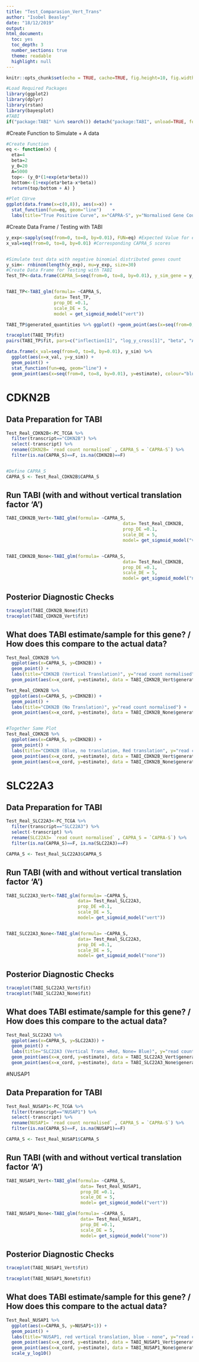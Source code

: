 ```yaml
---
title: "Test_Comparasion_Vert_Trans"
author: "Isobel Beasley"
date: "18/12/2019"
output: 
html_document: 
  toc: yes
  toc_depth: 3
  number_sections: true
  theme: readable
  highlight: null
---
```


```r
knitr::opts_chunk$set(echo = TRUE, cache=TRUE, fig.height=10, fig.width = 12, warning=FALSE, message=FALSE, eval = TRUE, fig.show=TRUE, fig.align='center', out.width = '100%')
```

```r
#Load Required Packages
library(ggplot2)
library(dplyr)
library(rstan)
library(bayesplot)
#TABI
if("package:TABI" %in% search()) detach("package:TABI", unload=TRUE, force=TRUE); library(TABI)  
```

#Create Function to Simulate + A data 

```r
#Create Function 
eq <- function(x) {
  eta=4
  beta=2
  y_0=20
  A=5000
  top<- (y_0*(1+exp(eta*beta)))
  bottom<-(1+exp(eta*beta-x*beta))
  return(top/bottom + A) }

#Plot CUrve
ggplot(data.frame(x=c(0,8)), aes(x=x)) + 
  stat_function(fun=eq, geom="line")	+ 
  labs(title="True Positive Curve", x="CAPRA-S", y="Normalised Gene Count")
```

#Create Data Frame / Testing with TABI

```r
y_exp<-sapply(seq(from=0, to=8, by=0.01), FUN=eq) #Expected Value for each CAPRA_S score
x_val=seq(from=0, to=8, by=0.01) #Corresponding CAPRA_S scores


#Simulate test data with negative binomial distributed genes count
y_sim<- rnbinom(length(y_exp), mu=y_exp, size=30) 
#Create Data Frame for Testing with TABI 
Test_TP<-data.frame(CAPRA_S=seq(from=0, to=8, by=0.01), y_sim_gene = y_sim)


TABI_TP<-TABI_glm(formula= ~CAPRA_S, 
                  data= Test_TP, 
                  prop_DE =0.1, 
                  scale_DE = 5, 
                  model = get_sigmoid_model("vert"))

TABI_TP$generated_quantities %>% ggplot() +geom_point(aes(x=seq(from=0, to=8, by=0.01), y=estimate), colour="blue", data=TABI_TP$generated_quantities) +  stat_function(fun=eq, geom="line")

```

```r
traceplot(TABI_TP$fit)
pairs(TABI_TP$fit, pars=c("inflection[1]", "log_y_cross[1]", "beta", "A", "od_k", "od_inflection", "od1"))
```

```r
data.frame(x_val=seq(from=0, to=8, by=0.01), y_sim) %>% 
  ggplot(aes(x=x_val, y=y_sim)) +
  geom_point() +  
  stat_function(fun=eq, geom="line") +
  geom_point(aes(x=seq(from=0, to=8, by=0.01), y=estimate), colour="blue", data=TABI_TP$generated_quantities)
```

# CDKN2B

## Data Preparation for TABI 

```r
Test_Real_CDKN2B<-PC_TCGA %>% 
  filter(transcript=="CDKN2B") %>% 
  select(-transcript) %>% 
  rename(CDKN2B= `read count normalised` , CAPRA_S = `CAPRA-S`) %>% 
  filter(is.na(CAPRA_S)==F, is.na(CDKN2B)==F)


#Define CAPRA_S
CAPRA_S <- Test_Real_CDKN2B$CAPRA_S
```

## Run TABI (with and without vertical translation factor 'A')

```r
TABI_CDKN2B_Vert<-TABI_glm(formula= ~CAPRA_S, 
											data= Test_Real_CDKN2B, 
											prop_DE =0.1,
											scale_DE = 5, 
											model= get_sigmoid_model("vert"))


TABI_CDKN2B_None<-TABI_glm(formula= ~CAPRA_S, 
											data= Test_Real_CDKN2B, 
											prop_DE =0.1,
											scale_DE = 5, 
											model= get_sigmoid_model("none"))
```

## Posterior Diagnostic Checks 

```r
traceplot(TABI_CDKN2B_None$fit)
traceplot(TABI_CDKN2B_Vert$fit)
```

##  What does TABI estimate/sample for this gene? / How does this compare to the actual data?

```r
Test_Real_CDKN2B %>% 
  ggplot(aes(x=CAPRA_S, y=CDKN2B)) + 
  geom_point() +
  labs(title="CDKN2B (Vertical Translation)", y="read count normalised") + 
  geom_point(aes(x=x_cord, y=estimate), data = TABI_CDKN2B_Vert$generated_quantities %>% ungroup() %>% mutate(x_cord = CAPRA_S), color = "red")

Test_Real_CDKN2B %>% 
  ggplot(aes(x=CAPRA_S, y=CDKN2B)) + 
  geom_point() +
  labs(title="CDKN2B (No Translation)", y="read count normalised") + 
  geom_point(aes(x=x_cord, y=estimate), data = TABI_CDKN2B_None$generated_quantities %>% ungroup() %>% mutate(x_cord = CAPRA_S), color = "blue")


#Together Same Plot
Test_Real_CDKN2B %>% 
  ggplot(aes(x=CAPRA_S, y=CDKN2B)) + 
  geom_point() +
  labs(title="CDKN2B (Blue, no translation, Red translation", y="read count normalised") + 
  geom_point(aes(x=x_cord, y=estimate), data = TABI_CDKN2B_Vert$generated_quantities %>% ungroup() %>% mutate(x_cord = CAPRA_S), color = "red") +
  geom_point(aes(x=x_cord, y=estimate), data = TABI_CDKN2B_None$generated_quantities %>% ungroup() %>% mutate(x_cord = CAPRA_S), color = "blue", alpha=0.3)
```

# SLC22A3

## Data Preparation for TABI 

```r
Test_Real_SLC22A3<-PC_TCGA %>% 
  filter(transcript=="SLC22A3") %>% 
  select(-transcript) %>% 
  rename(SLC22A3= `read count normalised` , CAPRA_S = `CAPRA-S`) %>% 
  filter(is.na(CAPRA_S)==F, is.na(SLC22A3)==F)

CAPRA_S <- Test_Real_SLC22A3$CAPRA_S
```

## Run TABI (with and without vertical translation factor 'A')

```r
TABI_SLC22A3_Vert<-TABI_glm(formula= ~CAPRA_S, 
                           data= Test_Real_SLC22A3, 
                           prop_DE =0.1,
                           scale_DE = 5, 
                           model= get_sigmoid_model("vert"))


TABI_SLC22A3_None<-TABI_glm(formula= ~CAPRA_S, 
                           data= Test_Real_SLC22A3, 
                           prop_DE =0.1,
                           scale_DE = 5, 
                           model= get_sigmoid_model("none"))
```

## Posterior Diagnostic Checks 

```r
traceplot(TABI_SLC22A3_Vert$fit)
traceplot(TABI_SLC22A3_None$fit)
```

##  What does TABI estimate/sample for this gene? / How does this compare to the actual data?

```r
Test_Real_SLC22A3 %>% 
  ggplot(aes(x=CAPRA_S, y=SLC22A3)) + 
  geom_point() +
  labs(title="SLC22A3 (Vertical Trans =Red, None= Blue)", y="read count normalised") + 
  geom_point(aes(x=x_cord, y=estimate), data = TABI_SLC22A3_Vert$generated_quantities %>% ungroup() %>% mutate(x_cord = CAPRA_S), color = "red") + 
  geom_point(aes(x=x_cord, y=estimate), data = TABI_SLC22A3_None$generated_quantities %>% ungroup() %>% mutate(x_cord = CAPRA_S), color = "blue", alpha=0.3)

```

#NUSAP1

## Data Preparation for TABI 

```r
Test_Real_NUSAP1<-PC_TCGA %>% 
  filter(transcript=="NUSAP1") %>% 
  select(-transcript) %>% 
  rename(NUSAP1= `read count normalised` , CAPRA_S = `CAPRA-S`) %>% 
  filter(is.na(CAPRA_S)==F, is.na(NUSAP1)==F)

CAPRA_S <- Test_Real_NUSAP1$CAPRA_S
```

## Run TABI (with and without vertical translation factor 'A')

```r
TABI_NUSAP1_Vert<-TABI_glm(formula= ~CAPRA_S, 
                            data= Test_Real_NUSAP1, 
                            prop_DE =0.1,
                            scale_DE = 5, 
                            model= get_sigmoid_model("vert"))

TABI_NUSAP1_None<-TABI_glm(formula= ~CAPRA_S, 
                            data= Test_Real_NUSAP1, 
                            prop_DE =0.1,
                            scale_DE = 5, 
                            model= get_sigmoid_model("none"))
```

## Posterior Diagnostic Checks 

```r
traceplot(TABI_NUSAP1_Vert$fit)

traceplot(TABI_NUSAP1_Nonet$fit)
```

##  What does TABI estimate/sample for this gene? / How does this compare to the actual data?

```r
Test_Real_NUSAP1 %>% 
  ggplot(aes(x=CAPRA_S, y=NUSAP1+1)) + 
  geom_point() +
  labs(title="NUSAP1, red vertical translation, blue - none", y="read count normalised") + 
  geom_point(aes(x=x_cord, y=estimate), data = TABI_NUSAP1_Vert$generated_quantities %>% ungroup() %>% mutate(x_cord = CAPRA_S), color = "red") + 
  geom_point(aes(x=x_cord, y=estimate), data = TABI_NUSAP1_None$generated_quantities %>% ungroup() %>% mutate(x_cord = CAPRA_S), color = "blue", alpha=0.1) +
  scale_y_log10()
```
